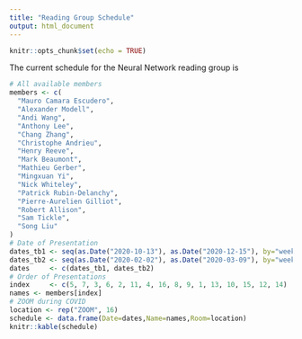 ```yaml
---
title: "Reading Group Schedule"
output: html_document
---
```


```r
knitr::opts_chunk$set(echo = TRUE)
```

The current schedule for the Neural Network reading group is


```r
# All available members
members <- c(
  "Mauro Camara Escudero", 
  "Alexander Modell", 
  "Andi Wang", 
  "Anthony Lee", 
  "Chang Zhang", 
  "Christophe Andrieu",
  "Henry Reeve", 
  "Mark Beaumont", 
  "Mathieu Gerber", 
  "Mingxuan Yi", 
  "Nick Whiteley", 
  "Patrick Rubin-Delanchy", 
  "Pierre-Aurelien Gilliot", 
  "Robert Allison",
  "Sam Tickle", 
  "Song Liu"
)
# Date of Presentation
dates_tb1 <- seq(as.Date("2020-10-13"), as.Date("2020-12-15"), by="weeks")
dates_tb2 <- seq(as.Date("2020-02-02"), as.Date("2020-03-09"), by="weeks")
dates     <- c(dates_tb1, dates_tb2)
# Order of Presentations
index     <- c(5, 7, 3, 6, 2, 11, 4, 16, 8, 9, 1, 13, 10, 15, 12, 14)
names <- members[index]
# ZOOM during COVID
location <- rep("ZOOM", 16)
schedule <- data.frame(Date=dates,Name=names,Room=location)
knitr::kable(schedule)
```



<!-- <style> -->
<!-- table, th, td { -->
<!--   border: 1px solid black; -->
<!--   border-collapse: collapse; -->
<!-- } -->
<!-- th, td { -->
<!--   padding: 15px; -->
<!-- } -->
<!-- </style> -->

<!-- <table> -->
<!--   <tr> -->
<!--     <th>Date</th> -->
<!--     <th>Name</th> -->
<!--   </tr> -->
<!--   <tr> -->
<!--     <td>17th December</td> -->
<!--     <td>Anthony Lee</td> -->
<!--   </tr> -->
<!--   <tr> -->
<!--     <td>14th January</td> -->
<!--     <td>Song Liu</td> -->
<!--   </tr> -->
<!--   <tr> -->
<!--     <td>21st January</td> -->
<!--     <td>Mark Beaumont</td> -->
<!--   </tr> -->
<!--   <tr> -->
<!--     <td>28th January</td> -->
<!--     <td>Mauro Camara Escudero</td> -->
<!--   </tr> -->
<!--   <tr> -->
<!--     <td>4th February</td> -->
<!--     <td>Patrick Rubin-Delanchy</td> -->
<!--   </tr> -->
<!--   <tr> -->
<!--     <td>11th February</td> -->
<!--     <td>Andi Wang</td> -->
<!--   </tr> -->
<!--   <tr> -->
<!--     <td>18th February</td> -->
<!--     <td>Mathieu Gerber</td> -->
<!--   </tr> -->
<!--   <tr> -->
<!--     <td>25th February</td> -->
<!--     <td>Nick Whiteley</td> -->
<!--   </tr> -->
<!-- </table> -->


